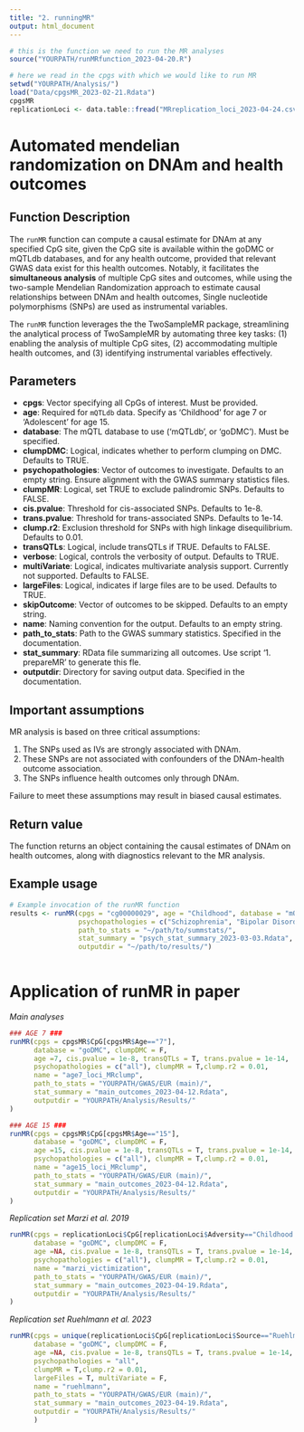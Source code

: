 ---
title: "2. runningMR"
output: html_document
---

```{r setup, include=FALSE}

# this is the function we need to run the MR analyses
source("YOURPATH/runMRfunction_2023-04-20.R")

# here we read in the cpgs with which we would like to run MR
setwd("YOURPATH/Analysis/")
load("Data/cpgsMR_2023-02-21.Rdata")
cpgsMR
replicationLoci <- data.table::fread("MRreplication_loci_2023-04-24.csv")

```

# Automated mendelian randomization on DNAm and health outcomes

## Function Description

The `runMR` function can compute a causal estimate for DNAm at any specified CpG site, given the CpG site is available within the goDMC or mQTLdb databases, and for any health outcome, provided that relevant GWAS data exist for this health outcomes. Notably, it facilitates the **simultaneous analysis** of multiple CpG sites and outcomes, while using the two-sample Mendelian Randomization approach to estimate causal relationships between DNAm and health outcomes, Single nucleotide polymorphisms (SNPs) are used as instrumental variables. 

The `runMR` function leverages the the TwoSampleMR package, streamlining the analytical process of TwoSampleMR by automating three key tasks: (1) enabling the analysis of multiple CpG sites, (2) accommodating multiple health outcomes, and (3) identifying instrumental variables effectively. 

## Parameters

- **cpgs**: Vector specifying all CpGs of interest. Must be provided.
- **age**: Required for `mQTLdb` data. Specify as 'Childhood' for age 7 or 'Adolescent' for age 15.
- **database**: The mQTL database to use ('mQTLdb', or 'goDMC'). Must be specified.
- **clumpDMC**: Logical, indicates whether to perform clumping on DMC. Defaults to TRUE.
- **psychopathologies**: Vector of outcomes to investigate. Defaults to an empty string. Ensure alignment with the GWAS summary statistics files.
- **clumpMR**: Logical, set TRUE to exclude palindromic SNPs. Defaults to FALSE.
- **cis.pvalue**: Threshold for cis-associated SNPs. Defaults to 1e-8.
- **trans.pvalue**: Threshold for trans-associated SNPs. Defaults to 1e-14.
- **clump.r2**: Exclusion threshold for SNPs with high linkage disequilibrium. Defaults to 0.01.
- **transQTLs**: Logical, include transQTLs if TRUE. Defaults to FALSE.
- **verbose**: Logical, controls the verbosity of output. Defaults to TRUE.
- **multiVariate**: Logical, indicates multivariate analysis support. Currently not supported. Defaults to FALSE.
- **largeFiles**: Logical, indicates if large files are to be used. Defaults to TRUE.
- **skipOutcome**: Vector of outcomes to be skipped. Defaults to an empty string.
- **name**: Naming convention for the output. Defaults to an empty string.
- **path_to_stats**: Path to the GWAS summary statistics. Specified in the documentation.
- **stat_summary**: RData file summarizing all outcomes. Use script '1. prepareMR' to generate this fle.
- **outputdir**: Directory for saving output data. Specified in the documentation.

## Important assumptions

MR analysis is based on three critical assumptions:

1. The SNPs used as IVs are strongly associated with DNAm.
2. These SNPs are not associated with confounders of the DNAm-health outcome association.
3. The SNPs influence health outcomes only through DNAm.

Failure to meet these assumptions may result in biased causal estimates.

## Return value

The function returns an object containing the causal estimates of DNAm on health outcomes, along with diagnostics relevant to the MR analysis.

## Example usage

```{r}
# Example invocation of the runMR function
results <- runMR(cpgs = "cg00000029", age = "Childhood", database = "mQTLdb",
                 psychopathologies = c("Schizophrenia", "Bipolar Disorder"),
                 path_to_stats = "~/path/to/summstats/",
                 stat_summary = "psych_stat_summary_2023-03-03.Rdata",
                 outputdir = "~/path/to/results/")
                 
```

# Application of runMR in paper

*Main analyses*
```{r}

### AGE 7 ###
runMR(cpgs = cpgsMR$CpG[cpgsMR$Age=="7"], 
      database = "goDMC", clumpDMC = F,
      age =7, cis.pvalue = 1e-8, transQTLs = T, trans.pvalue = 1e-14,
      psychopathologies = c("all"), clumpMR = T,clump.r2 = 0.01,
      name = "age7_loci_MRclump",
      path_to_stats = "YOURPATH/GWAS/EUR (main)/",
      stat_summary = "main_outcomes_2023-04-12.Rdata",
      outputdir = "YOURPATH/Analysis/Results/"
)

### AGE 15 ###
runMR(cpgs = cpgsMR$CpG[cpgsMR$Age=="15"], 
      database = "goDMC", clumpDMC = F,
      age =15, cis.pvalue = 1e-8, transQTLs = T, trans.pvalue = 1e-14,
      psychopathologies = c("all"), clumpMR = T,clump.r2 = 0.01,
      name = "age15_loci_MRclump",
      path_to_stats = "YOURPATH/GWAS/EUR (main)/",
      stat_summary = "main_outcomes_2023-04-12.Rdata",
      outputdir = "YOURPATH/Analysis/Results/"
)
```

*Replication set Marzi et al. 2019*
```{r}
runMR(cpgs = replicationLoci$CpG[replicationLoci$Adversity=="Childhood sexual victimization"], 
      database = "goDMC", clumpDMC = F,
      age =NA, cis.pvalue = 1e-8, transQTLs = T, trans.pvalue = 1e-14,
      psychopathologies = c("all"), clumpMR = T,clump.r2 = 0.01,
      name = "marzi_victimization",
      path_to_stats = "YOURPATH/GWAS/EUR (main)/",
      stat_summary = "main_outcomes_2023-04-19.Rdata",
      outputdir = "YOURPATH/Analysis/Results/"
)
```

*Replication set Ruehlmann et al. 2023*
```{r}
runMR(cpgs = unique(replicationLoci$CpG[replicationLoci$Source=="Ruehlmann_2023"]), 
      database = "goDMC", clumpDMC = F,
      age =NA, cis.pvalue = 1e-8, transQTLs = T, trans.pvalue = 1e-14,
      psychopathologies = "all", 
      clumpMR = T,clump.r2 = 0.01,
      largeFiles = T, multiVariate = F,
      name = "ruehlmann",
      path_to_stats = "YOURPATH/GWAS/EUR (main)/",
      stat_summary = "main_outcomes_2023-04-19.Rdata",
      outputdir = "YOURPATH/Analysis/Results/"
      )
```
